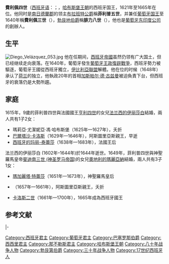 {{noteTA
|G1=People
}}
{{about|[[西班牙君主|西班牙国王]]费利佩四世，[[葡萄牙君主列表|葡萄牙国王]]费利佩三世|[[西班牙君主|西班牙国王]]费利佩三世|腓力三世 (西班牙)}}
{{Infobox royalty
| name = 費利佩四世（西班牙）<br>費利佩三世（葡萄牙）
| image = Philip_IV_of_Spain_-_Velázquez_1644.jpg
| image_size = 250px
| caption = 費利佩四世（1644年）
| succession = [[西班牙君主列表|西班牙國王]]
| reign = 1621年3月31日－1665年9月17日（{{age in years and days|1621|3|31|1665|9|17|age=no}}）
| predecessor = [[腓力三世_(西班牙)|腓力三世]]
| successor = [[卡洛斯二世_(西班牙)|卡洛斯二世]]
| succession1 = [[葡萄牙君主列表|葡萄牙國王]]
| reign1 = 1621年3月31日－1640年12月1日（{{age in years and days|1621|3|31|1640|12|1|age=no}}）
| predecessor1 = [[腓力三世_(西班牙)|腓力三世]]
| successor1 = [[若昂四世|若昂四世]]
| spouse = {{marriage|[[法兰西的伊丽莎白_(1602年–1644年)|法兰西的伊丽莎白]]|1615|1644}}<br>{{marriage|[[奧地利的瑪麗亞納|奧地利的瑪麗亞納]]|1649}}
| issue = [[巴爾塔沙·卡洛斯|巴爾塔沙·卡洛斯]]<br>[[西班牙的玛丽·特蕾莎|西班牙的玛丽·特蕾莎]]<br>[[瑪加麗塔·特蕾莎|瑪加麗塔·特蕾莎]]<br>[[卡洛斯二世_(西班牙)|卡洛斯二世 (西班牙)]]
| house = [[哈布斯堡王朝|哈布斯堡王朝]]
| father = [[腓力三世_(西班牙)|腓力三世]]
| mother = [[奥地利的玛格丽特_(西班牙王后)|奧地利的瑪格麗特]]
| full name = Felipe Domingo Víctor de la Cruz de Austria y Austria
| birth_date = {{birth date|1605|4|8|mf=y}}
| birth_place = {{SPA}}[[巴利亚多利德|巴利亚多利德]]
| death_date = {{death date and age|1665|9|17|1605|4|8}}
| death_place = {{SPA}}[[马德里|马德里]]
| burial_place = [[埃斯科里亚尔修道院|埃斯科里亚尔修道院]]
| religion = [[罗马天主教|罗马天主教]]
| signature = Firma del Rey Felipe IV de España.svg
|}}
'''費利佩四世'''（[[西班牙语|西班牙语]]：{{lang|es|Felipe IV}}；{{bd|1605年|4月8日|1665年|9月17日|catIdx=Felipe}}，[[哈布斯堡王朝|哈布斯堡王朝]]的西班牙国王，1621年至1665年在位。他同时是[[南日德蘭郡|南日德蘭郡]]的领主[[布拉班特公爵|布拉班特公爵]]稱'''菲利普五世'''，并兼任[[葡萄牙君主列表|葡萄牙国王]]至1640年稱'''費利佩三世'''（{{lang-pt|Filipe III}}），[[勃艮第伯爵列表|勃艮地伯爵]]稱'''腓力八世'''（{{lang-en|Filipe VIII}}），他也是[[葡萄牙东印度公司|葡萄牙东印度公司]]的創辦人。

== 生平 ==
[[File:Diego_Velázquez_053.jpg|right]]
他在任期间，[[西班牙帝國|西班牙帝國]]虽然仍领有广大国土，但已经继续走向衰落。在1640年，葡萄牙發生[[葡萄牙王政復辟戰爭|葡萄牙王政復辟戰爭]]，西班牙勢力被驅逐，葡萄牙王國從西班牙獨立，[[伊比利亞聯盟|伊比利亞聯盟]]解體。他在位的时候（1648年）承认了[[荷兰|荷兰]]的独立，他執政20年的首相[[加斯帕尔·德·古兹曼|加斯帕尔·德·古兹曼]]被迫負責下台，但西班牙的衰落仍是大勢所趨。

== 家庭 ==
1615年，9歲的菲利普四世與法國國王[[亨利四世_(法兰西)|亨利四世]]的女兒[[法兰西的伊丽莎白_(1602年–1644年)|法兰西的伊丽莎白]]結婚，兩人共有1子2女：
* 瑪莉亞·尤潔妮亞·馮·哈布斯堡（1625年—1627年），夭折
* [[巴爾塔沙·卡洛斯|巴爾塔沙·卡洛斯]]（1629年—1646年），阿斯圖里亞斯親王，早逝
* [[西班牙的玛丽-泰蕾莎|西班牙的玛丽-泰蕾莎]]（1638年—1683年），法國王后

法兰西的伊丽莎白 (1602年–1644年)於1644年逝世。1649年，菲利普四世與神聖羅馬皇帝[[斐迪南三世_(神圣罗马帝国)|斐迪南三世 (神圣罗马帝国)]]的女兒[[奧地利的瑪麗亞納|奧地利的瑪麗亞納]]結婚，兩人共有3子1女：
* [[瑪加麗塔·特蕾莎|瑪加麗塔·特蕾莎]]（1651年—1673年），神聖羅馬皇后
* {{le|菲利普·普羅斯佩羅|Philip Prospero, Prince of Asturias}}（1657年—1661年），阿斯圖里亞斯親王，夭折
* [[卡洛斯二世_(西班牙)|卡洛斯二世]]（1661年—1700年），1665年成為西班牙國王

== 参考文献 ==
{{Reflist}}

{{S-start}}
{{S-hou|[[哈布斯堡王朝|哈布斯堡王朝]]|1605年|4月8日|1665年|9月17日}}
{{s-reg}}
{{s-before|[[腓力三世_(西班牙)|腓力三世及二世]]|rows=2}}
{{s-title|[[西班牙君主列表|西班牙]]、[[西西里君主列表|西西里]]、[[那不勒斯君主列表|那不勒斯國王]]和<br />[[巴塞罗那伯爵|巴塞罗那伯爵]]、[[勃艮第统治者列表|勃艮第伯爵]]|1621年—1665年}}
{{s-after|[[卡洛斯二世_(西班牙)|卡洛斯二世 (西班牙)]]}}
|-
{{s-title|[[葡萄牙君主列表|葡萄牙和阿尔加尔维国王]]|1621年—1640年}}
{{s-after|[[若昂四世|若昂四世]]}}
{{end box}}
{{西班牙君主}}
{{葡萄牙君主}}
{{Aragonese_monarchs}}
{{那不勒斯王国国王}}
{{佛兰德伯爵}}
{{Authority control}}
{{DEFAULTSORT: Felipe 04}}
[[Category:西班牙君主|Category:西班牙君主]]
[[Category:葡萄牙君主|Category:葡萄牙君主]]
[[Category:巴塞罗那伯爵|Category:巴塞罗那伯爵]]
[[Category:西西里君主|Category:西西里君主]]
[[Category:那不勒斯君主|Category:那不勒斯君主]]
[[Category:哈布斯堡王朝|Category:哈布斯堡王朝]]
[[Category:八十年战争人物|Category:八十年战争人物]]
[[Category:勃艮第伯爵|Category:勃艮第伯爵]]
[[Category:三十年战争人物|Category:三十年战争人物]]
[[Category:17世纪西班牙人|Category:17世纪西班牙人]]